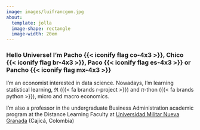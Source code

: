 ---
image: images/luifrancgom.jpg
about: 
  template: jolla
  image-shape: rectangle
  image-width: 20em
---

### Hello Universe! I'm Pacho {{< iconify flag co-4x3 >}}, Chico {{< iconify flag br-4x3 >}}, Paco {{< iconify flag es-4x3 >}} or Pancho {{< iconify flag mx-4x3 >}}

I'm an economist interested in data science. Nowadays, I'm learning statistical learning, $\Re$ ({{< fa brands r-project >}}) and $\pi$-thon ({{< fa brands python >}}), micro and macro economics.

I'm also a professor in the undergraduate Business Administration academic program at the Distance Learning Faculty at <a href="https://www.umng.edu.co/inicio" target="_blank" rel="noopener noreferrer">Universidad Militar Nueva Granada</a> (Cajicá, Colombia)
